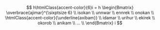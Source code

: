 $$
h\htmlClass{accent-color}{6}i = h \begin{Bmatrix}
\overbrace{ajimar}^{\sixptsize 6} \\
isokan \\
unnwar \\
ennrek \\
onokan \\
\htmlClass{accent-color}{\underline{axibam}} \\
idamar \\
urihur \\
ekirek \\
okorob \\
anikam \\
... \\
\end{Bmatrix}
i
$$
